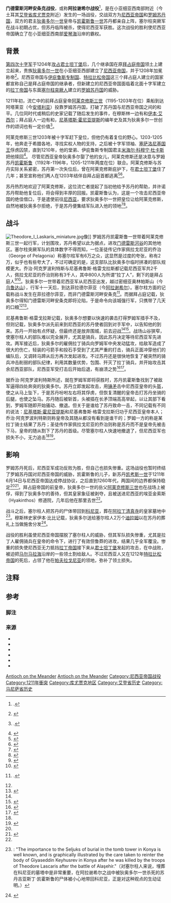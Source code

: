 {{Infobox military conflict
|conflict= 门德雷斯河畔安条克战役
| image= South-eastern Europe c 1210-zh.svg
| image_size = 250
|caption= 约1210年时，东南欧与小亚细亚的局势，展示了[[尼西亚帝国|尼西亚帝国]]与[[魯姆蘇丹國|罗姆苏丹国]]的领土
|partof={{link-en|拜占庭–塞尔柱战争|Byzantine–Seljuk wars}}
|date=可能是1211年6月17日<ref>{{cite book|last1=Korobeinikov|first1=Dimitri|title=Byzantium and the Turks in the Thirteenth Century|date=2014|publisher=Oxford University Press|isbn=978-0191017940|page=149|quote=Theodore I had no choice but to fight. In the battle at Antioch at the Maeander the Nicaean army was almost defeated, but Laskaris met the sultan in person and after a short duel killed him. The battle took place after 15 June 1211, probably on 17 June.（狄奥多尔一世别无选择只能迎战，战斗中，尼西亚军队几乎落败，但狄奥多尔一世在一对一决斗中击杀了苏丹。这场战斗发生于1211年6月15日以后，可能是在6月17日）}}</ref>
|place= [[小亚细亚|小亚细亚]]
|result= 尼西亚帝国获胜
|combatant1= [[尼西亚帝国|尼西亚帝国]]
|strength1=2千名骑兵<ref name="Tread717">{{harvnb|Treadgold|1997|p=717}}.</ref> 
*800名拉丁骑兵<ref name=Bartusis>{{cite book|last1=Bartusis|first1=Mark C.|title=The Late Byzantine Army: Arms and Society, 1204-1453|date=1997|publisher=University of Pennsylvania Press|isbn=9780812216202|page=28}}</ref>
|strength2= 5千-1万1千人<ref>''Battle of Antioch on the Meander (1211)'', Adam Ali, ''Conflict and Conquest in the Islamic World: A Historical Encyclopedia'', Vol. 1, ed. Alexander Mikaberidze, (ABC-CLIO, 2011), 118-119.</ref>
|commander1= [[狄奥多尔一世_(拜占庭帝国)|狄奥多尔一世]]
|commander2= [[凱霍斯魯一世|凱霍斯魯一世]]{{KIA}}<br>[[阿历克塞三世|阿莱克修斯三世]]{{POW}}
|combatant2= [[魯姆蘇丹國|罗姆苏丹国]]
|casualties1=大多数拉丁士兵阵亡<ref name=Bartusis/>
|casualties2=损失惨重
|campaignbox={{Campaignbox 拜占庭－塞尔柱战争}}
}}

'''门德雷斯河畔安条克战役'''，或称'''阿拉谢希尔战役'''<ref>{{harvnb|Redford|1991|p=70}}.</ref>，是在小亚细亚西南部{{link-en|门德雷斯河畔安条克|Antioch on the Maeander}}附近（今土耳其[[艾登省|艾登省]][[庫尤賈克|库尤贾克]]附近）发生的一场战役，交战双方为[[尼西亚帝国|尼西亚帝国]]和[[魯姆蘇丹國|罗姆苏丹国]]，双方的君主[[狄奥多尔一世_(拜占庭帝国)|狄奥多尔一世]]皇帝与[[凱霍斯魯一世|凯霍斯鲁一世]]苏丹都亲自上阵，塞尔柱突厥军在战斗初期占优，但苏丹临阵被杀，使得尼西亚军获胜。这次战役的胜利使尼西亚帝国确立了在小亚细亚西南部[[爱琴海|爱琴海]]沿岸的霸权。

==背景==
[[第四次十字军东征|第四次十字军]]于1204年[[君士坦丁堡之围_(1204年)|攻占君士坦丁堡]]后，几个继承国在原[[東羅馬帝國|拜占庭帝国]]领土上建立起来，贵族[[狄奥多尔一世_(拜占庭帝国)|狄奥多尔一世]]在小亚细亚西部建立了[[尼西亚帝国|尼西亚帝国]]，并于1208年加冕称帝<ref>{{harvnb|Finlay|Tozer|1877|pp=365–366}}</ref>。尼西亚帝国与[[伊庇魯斯專制國|伊庇鲁斯专制国]]、[[特拉比松帝国|特拉比松帝国]]这三个拜占庭人建立的国家都宣称自己是拜占庭帝国的继承者，但新建立的尼西亚帝国面临着北面十字军建立的[[拉丁帝国|拉丁帝国]]与东面[[塞尔柱突厥人|塞尔柱突厥人]]建立的[[魯姆蘇丹國|罗姆苏丹国]]的威胁。

1211年初，流亡中的前拜占庭皇帝[[阿历克塞三世|阿莱克修斯三世]]（1195-1203年在位）乘船到达阿塔莱亚（今[[安塔利亚|安塔利亚]]）投靠罗姆苏丹国，打破了苏丹国与尼西亚帝国之间的和平。几位同时代或稍后的史家记载了随后发生的事件，在穆斯林一边有{{link-en|伊本·比比|Ibn Bibi}}和[[伊本·艾西尔|伊本·艾西尔]]；拜占庭人一边有{{link-en|乔治·阿克罗波利特斯|George Akropolites}}和{{link-en|尼基弗鲁斯·格雷戈拉斯|Nicephorus Gregoras}}，[[尼基塔斯·霍尼亚提斯|尼基塔斯·霍尼亚提斯]]的编年史及其为狄奥多尔一世创作的颂词也有一定价值<ref>{{harvnb|Savvides|1991|pp=93–94}}.</ref>。

阿莱克修斯三世1203年被十字军赶下皇位，但他仍有着复位的野心。1203-1205年，他奔走于希腊各地，寻找实权人物的支持，之后被十字军领袖、[[萨洛尼卡王国|塞萨洛尼基国王]]{{link-en|蒙菲拉特的博尼法斯|Boniface of Montferrat}}俘虏囚禁，直到1210年，他的堂弟、伊庇鲁斯专制国君主[[米海尔·科穆宁·杜卡斯|米海尔·科穆宁·杜卡斯]]把他赎回<ref>{{harvnb|Macrides|2007|pp=79–80, 123–127}}</ref>。 尽管尼西亚皇帝狄奥多尔娶了他的女儿{{link-en|安娜·科穆宁娜·安格丽娜|Anna Komnene Angelina}}，阿莱克修斯还是决意与罗姆苏丹[[凱霍斯魯一世|凯霍斯鲁]]（1192年-1196年，1205-1211年两度在位）联合。阿莱克修斯与苏丹实际关系紧密，苏丹第一次失位后，曾在阿莱克修斯庇护下，在[[君士坦丁堡|君士坦丁堡]]住了几年；{{link-en|乔治·阿克罗波利特斯|George Akropolites}}甚至宣称他们两人在1203年结伴自拜占庭首都逃离<ref>{{harvnb|Macrides|2007|pp=124, 127–129}}</ref><ref>{{harvnb|Savvides|1991|p=98 (Note 12)}}</ref>。

苏丹热烈地欢迎了阿莱克修斯，这位流亡者提起了当初他给予苏丹的帮助，并许诺苏丹帮助他复位后，将会得到丰厚的回报。凯霍斯鲁认为，这是一个攻击尼西亚帝国的绝佳借口，于是遣使前往[[伊兹尼克|尼西亚]]，要求狄奥多尔一世把皇位让给阿莱克修斯，自然地被狄奥多尔拒绝，于是苏丹便集结军队进入他的领地<ref>{{harvnb|Macrides|2007|p=129}}</ref><ref>{{harvnb|Savvides|1991|pp=97–98}}</ref>。

==战斗==
[[File:Theodore_I_Laskaris_miniature.jpg|thumb]]像]]
罗姆苏丹凯霍斯鲁一世带着阿莱克修斯三世一起行军，计划围攻{{link-en|门德雷斯河畔安条克|Antioch on the Maeander}}，苏丹希望以此为据点，进攻[[大門德雷斯河|门德雷斯河谷]]的其他地区。塞尔柱突厥军队的具体数字不得而知，一位圣徒传记作家佩拉戈尼亚的乔治（George of Pelagonia）称塞尔柱军有6万之众，这显然是过度的夸张，{{link-en|尼基弗鲁斯·格雷戈拉斯|Nicephorus Gregoras}}称有2万，似乎也有些夸大了，不过可确定的是，这支部队比狄奥多尔临时拼凑的部队规模更大。乔治·阿克罗波利特斯与尼基弗鲁斯·格雷戈拉斯都记载尼西亚军共2千人，佩拉戈尼亚的乔治则称有3千人，其中800人为所谓“拉丁人”{{notetag|这里的“拉丁人”指的来自西欧的，遵从“拉丁礼（[[天主教會|罗马天主教]]）”的人们，有时也被称为“法兰克人”，这类称呼在十字军时代的东地中海地区很常用。}}，剩下的是拜占庭人<ref name="Akrop129-30">{{harvnb|Macrides|2007|pp=129–130}}</ref><ref>{{harvnb|Savvides|1991|pp=96 (Note 7), 98–99}}</ref>。狄奥多尔一世带着尼西亚军从尼西亚出发，越过密细亚奥林帕斯山（今[[烏魯達山|乌鲁达山]]），行军十一天后，到达菲拉德尔菲亚（今[[阿拉谢希尔|阿拉谢希尔]]）。塞尔柱方面的记载称战斗发生在菲拉德尔菲亚，而非门德雷斯河畔安条克<ref>{{harvnb|Savvides|1991|p=93}}.</ref>。而据拜占庭记载，狄奥多尔得知门德雷斯河畔安条克即将沦陷，于是命令向该城强行军，只携带了几天的口粮<ref name="Akrop129-30"/><ref name="Savvides99">{{harvnb|Savvides|1991|p=99}}</ref>。

尼基弗鲁斯·格雷戈拉斯记载，狄奥多尔想要以快速的袭击打得罗姆军措手不及，但{{link-en|乔治·阿克罗波利特斯|George Akropolites}}则记载，狄奥多尔派先前来到尼西亚的苏丹使者回到对手军中，以告知他的到来。苏丹一开始有点怀疑，但最终还是放弃围城，前去迎战<ref name="Savvides99"/><ref>{{harvnb|Macrides|2007|p=131}}</ref>。战场山谷狭窄，使塞尔柱人的部队难以完全展开，尤其是骑兵，因此苏丹决定等待尼西亚军先进攻。两军接近后，狄奥多尔的雇佣拉丁骑兵向罗姆军中央发动猛攻，给敌军造成了很大的伤亡，轻装的弓箭手和投石手受到了尤其严重的打击，骑兵正面冲穿他们的编队后，又调转马蹄从后方再次发起进攻。不过苏丹还是很快地恢复了被突然的骑兵冲击削弱的部队纪律，利用其数量优势，包围、歼灭了拉丁骑兵，并开始攻击其余尼西亚部队，尼西亚军受打击后开始后退，有崩溃之势<ref name="AkropolitesBattle">{{harvnb|Macrides|2007|pp=131–132}}</ref><ref>{{harvnb|Savvides|1991|pp=99–100}}</ref>。

据乔治·阿克罗波利特斯所述，就在罗姆军即将获胜时，苏丹凯霍斯鲁找到了被敌军逼得四处奔突的狄奥多尔。苏丹立即发起攻击，用[[锤矛|锤矛]]击中尼西亚皇帝的头盔，使之从马上坠下，于是苏丹吩咐左右将其俘虏，但恢复清醒的皇帝击打苏丹坐骑的后腿，也使之坠马。苏丹随后被斩首，头被插在长矛顶端高高举起，以让其部下看到，罗姆军随即开始骚动、撤退。但关于是谁给了苏丹致命一击，不同记载有不同的说法：[[尼基塔斯·霍尼亚提斯|尼基塔斯·霍尼亚提斯]]和尼基弗鲁斯·格雷戈拉斯归功于尼西亚皇帝本人；乔治·阿克罗波利特斯则称皇帝及其随从都没有看到是谁干的；罗姆一方的{{link-en|伊本·比比|Ibn Bibi}}称是某拉丁骑士结果了苏丹；圣徒传作家佩拉戈尼亚的乔治则称是苏丹而不是皇帝先被击下马，皇帝的随从割下了苏丹的首级。尽管塞尔柱人快速地撤退了，但尼西亚军也损失不小，无力追击<ref name="AkropolitesBattle"/><ref>{{harvnb|Savvides|1991|pp=97 (Note 11), 100–101}}</ref>。

== 影响 ==
罗姆苏丹死后，尼西亚军成功反败为胜，但自己也损失惨重。这场战役也暂时终结了罗姆苏丹国对尼西亚帝国的威胁，凯霍斯鲁的儿子，新苏丹[[凱考斯一世|凯考斯一世]]于1211年6月14日与尼西亚帝国达成停战协议，之后直到1260年代，两国间的边界都保持稳定<ref name="AkropolitesBattle"/><ref>{{harvnb|Savvides|1991|p=101 (Note 19)}}</ref>。拜占庭帝国的前皇帝，狄奥多尔一世的岳父[[阿历克塞三世|阿莱克修斯三世]]也在战场上被俘，得到了狄奥多尔的善待，但其皇家象征被剥夺，且被送进尼西亚的埃亚金索斯（Hyakinthos）修道院，几年后他在那里去世<ref name="AkropolitesBattle"/>。

战斗之后，塞尔柱人把苏丹的尸体带回到[[科尼亞_(土耳其)|科尼亚]]，葬在[[阿拉丁清真寺|阿拉丁清真寺]]的皇家墓地中<ref>{{harvnb|Redford|1991|p=70}}: "The importance to the Seljuks of burial in the tomb tower in Konya is well known, and is graphically illustrated by the care taken to reinter the body of Giyaseddin Keyhusrev in Konya after he was killed by the troops of Theodore Lascaris after the battle of Alaşehir."（对塞尔柱人来说，埋葬在科尼亚的墓塔中是非常重要，在阿拉谢希尔之战中被狄奥多尔一世杀死的苏丹吉亚斯丁·凯霍斯鲁的尸体被小心地带回科尼亚，正是对这种观点的生动证明。）</ref>。穆斯林史家伊本·比比记载，狄奥多尔送给塞尔柱人2万个[[迪拉姆|迪拉姆]]以在苏丹的葬礼上当做施舍分发<ref>{{harvnb|Macrides|2007|p=132 (Note 6)}}</ref>。

战役的胜利虽使尼西亚帝国摆脱了塞尔柱人的威胁，但其军队损失惨重，尤其是拉丁人雇佣骑兵在皇帝的命令下，进行了有效但鲁莽的进攻，结果几乎全军覆没。惨重的损失使尼西亚无力抵挡[[拉丁帝国|拉丁帝国]]接下来从[[君士坦丁堡|君士坦丁堡]]发起的攻击，在{{link-en|伦达库斯战役 (1211年)|Battle of the Rhyndacus (1211)|伦达库斯战役}}中战败，被迫把[[马尔马拉海|马尔马拉海]]沿岸的一些领土割给敌人。不过尼西亚人又在1212年[[特拉比松帝国|特拉比松帝国]]的{{link-en|大卫·科穆宁 (阿莱克修斯一世之弟)|David Komnenos|大卫·科穆宁}}死后，占领了他在[[帕夫拉戈尼亚|帕夫拉戈尼亚]]的领地，弥补了领土损失{{sfn|Angold|1999|p=547}}。

==注释==
{{notefoot}}

==参考==
===脚注===
{{reflist|colwidth=30em}}

===来源===
{{refbegin|35em}}
*{{New Cambridge Medieval History|volume=5|last1=Angold|first1=Michael|chapter=Byzantium in exile|pages=543–568|chapter-url=https://doi.org/10.1017/CHOL9780521362894.026}}
*{{cite book|last1=Finlay|first1=George|last2=Tozer|first2=Henry Fanshawe|title=A History of Greece from its Conquest by the Romans to the Present Time B.C. 146 to A.D. 1864: The Byzantine and Greek Empires. Part 2, A.D. 1057-1453|volume=III|location=Oxford, United Kingdom|publisher=Clarendon Press|year=1877|url=https://books.google.com/books?id=_kMTAAAAYAAJ|access-date=2021-02-28|archive-date=2017-02-21|archive-url=https://web.archive.org/web/20170221012612/https://books.google.com/books?id=_kMTAAAAYAAJ|dead-url=no}}
*{{cite book|last=Macrides|first=Ruth|title=George Akropolites: The History – Introduction, Translation and Commentary|location=Oxford|publisher=Oxford University Press|year=2007|isbn=978-0-19-921067-1|url=https://books.google.com/books?id=v_0LdWboHXwC|access-date=2021-02-28|archive-date=2016-05-01|archive-url=https://web.archive.org/web/20160501090256/https://books.google.com/books?id=v_0LdWboHXwC|dead-url=no}}
*{{cite journal|last=Redford|first=Scott|title=The Alâeddin Mosque in Konya Reconsidered|journal= Artibus Asiae|volume=51|issue=1–2|pages=54–74|location=Zürich|publisher=Artibus Asiae Publishers|year=1991|issn=0004-3648|doi=10.2307/3249676|jstor=3249676}}
*{{cite journal|last=Savvides|first=Alexis G.C.|title=Acropolites and Gregoras on the Byzantine-Seljuk confrontation at Antioch-on-the Maeander (A. D. 1211). English translation and commentary|journal=Ankara Üniversitesi Dil ve Tarih-Coğrafya Fakültesi Tarih Bölümü Tarih Araştırmaları Dergisi|volume=15|issue=26|year=1991|pages=93–101|url=http://dergiler.ankara.edu.tr/dergiler/18/21/49.pdf|access-date=2021-02-28|archive-date=2018-07-22|archive-url=https://web.archive.org/web/20180722103647/http://dergiler.ankara.edu.tr/dergiler/18/21/49.pdf|dead-url=no}}
*{{A History of the Byzantine State and Society}}
{{refend|2}}

{{coord|37.873435|N|28.574239|E|display=title}}

[[Category:拜占庭-塞尔柱突厥战争中的战役|Antioch on the Meander]]
[[Category:罗姆苏丹国战役|Antioch on the Meander]]
[[Category:尼西亚帝国战役|Category:尼西亚帝国战役]]
[[Category:1211年衝突|Category:1211年衝突]]
[[Category:库尤贾克地区|Category:库尤贾克地区]]
[[Category:艾登省历史|Category:艾登省历史]]
[[Category:马尼萨省历史|Category:马尼萨省历史]]